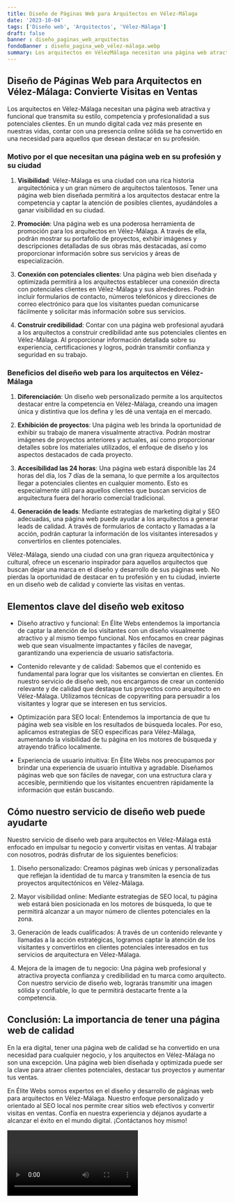 ```yaml
---
title: Diseño de Páginas Web para Arquitectos en Vélez-Málaga
date: '2023-10-04'
tags: ['Diseño web', 'Arquitectos', 'Vélez-Málaga']
draft: false
banner : diseño_paginas_web_arquitectos
fondoBanner : diseño_pagina_web_vélez-málaga.webp
summary: Los arquitectos en VélezMálaga necesitan una página web atractiva y funcional que transmita su estilo, competencia y profesionalidad a sus potenciales clientes. En un mundo digital cada vez más presente en nuestras vidas, contar con una presencia online sólida se ha convertido en una necesidad para aquellos que desean destacar en su profesión.
---
```


## Diseño de Páginas Web para Arquitectos en Vélez-Málaga: Convierte Visitas en Ventas

Los arquitectos en Vélez-Málaga necesitan una página web atractiva y funcional que transmita su estilo, competencia y profesionalidad a sus potenciales clientes. En un mundo digital cada vez más presente en nuestras vidas, contar con una presencia online sólida se ha convertido en una necesidad para aquellos que desean destacar en su profesión.

### Motivo por el que necesitan una página web en su profesión y su ciudad

1. **Visibilidad**: Vélez-Málaga es una ciudad con una rica historia arquitectónica y un gran número de arquitectos talentosos. Tener una página web bien diseñada permitirá a los arquitectos destacar entre la competencia y captar la atención de posibles clientes, ayudándoles a ganar visibilidad en su ciudad.

2. **Promoción**: Una página web es una poderosa herramienta de promoción para los arquitectos en Vélez-Málaga. A través de ella, podrán mostrar su portafolio de proyectos, exhibir imágenes y descripciones detalladas de sus obras más destacadas, así como proporcionar información sobre sus servicios y áreas de especialización.

3. **Conexión con potenciales clientes**: Una página web bien diseñada y optimizada permitirá a los arquitectos establecer una conexión directa con potenciales clientes en Vélez-Málaga y sus alrededores. Podrán incluir formularios de contacto, números telefónicos y direcciones de correo electrónico para que los visitantes puedan comunicarse fácilmente y solicitar más información sobre sus servicios.

4. **Construir credibilidad**: Contar con una página web profesional ayudará a los arquitectos a construir credibilidad ante sus potenciales clientes en Vélez-Málaga. Al proporcionar información detallada sobre su experiencia, certificaciones y logros, podrán transmitir confianza y seguridad en su trabajo.

### Beneficios del diseño web para los arquitectos en Vélez-Málaga

1. **Diferenciación**: Un diseño web personalizado permite a los arquitectos destacar entre la competencia en Vélez-Málaga, creando una imagen única y distintiva que los defina y les dé una ventaja en el mercado.

2. **Exhibición de proyectos**: Una página web les brinda la oportunidad de exhibir su trabajo de manera visualmente atractiva. Podrán mostrar imágenes de proyectos anteriores y actuales, así como proporcionar detalles sobre los materiales utilizados, el enfoque de diseño y los aspectos destacados de cada proyecto.

3. **Accesibilidad las 24 horas**: Una página web estará disponible las 24 horas del día, los 7 días de la semana, lo que permite a los arquitectos llegar a potenciales clientes en cualquier momento. Esto es especialmente útil para aquellos clientes que buscan servicios de arquitectura fuera del horario comercial tradicional.

4. **Generación de leads**: Mediante estrategias de marketing digital y SEO adecuadas, una página web puede ayudar a los arquitectos a generar leads de calidad. A través de formularios de contacto y llamadas a la acción, podrán capturar la información de los visitantes interesados y convertirlos en clientes potenciales.

Vélez-Málaga, siendo una ciudad con una gran riqueza arquitectónica y cultural, ofrece un escenario inspirador para aquellos arquitectos que buscan dejar una marca en el diseño y desarrollo de sus páginas web. No pierdas la oportunidad de destacar en tu profesión y en tu ciudad, invierte en un diseño web de calidad y convierte las visitas en ventas.

<GifSeo />

<Cta />

## Elementos clave del diseño web exitoso

- Diseño atractivo y funcional: En Élite Webs entendemos la importancia de captar la atención de los visitantes con un diseño visualmente atractivo y al mismo tiempo funcional. Nos enfocamos en crear páginas web que sean visualmente impactantes y fáciles de navegar, garantizando una experiencia de usuario satisfactoria.

- Contenido relevante y de calidad: Sabemos que el contenido es fundamental para lograr que los visitantes se conviertan en clientes. En nuestro servicio de diseño web, nos encargamos de crear un contenido relevante y de calidad que destaque tus proyectos como arquitecto en Vélez-Málaga. Utilizamos técnicas de copywriting para persuadir a los visitantes y lograr que se interesen en tus servicios.

- Optimización para SEO local: Entendemos la importancia de que tu página web sea visible en los resultados de búsqueda locales. Por eso, aplicamos estrategias de SEO específicas para Vélez-Málaga, aumentando la visibilidad de tu página en los motores de búsqueda y atrayendo tráfico localmente.

- Experiencia de usuario intuitiva: En Élite Webs nos preocupamos por brindar una experiencia de usuario intuitiva y agradable. Diseñamos páginas web que son fáciles de navegar, con una estructura clara y accesible, permitiendo que los visitantes encuentren rápidamente la información que están buscando.

## Cómo nuestro servicio de diseño web puede ayudarte

Nuestro servicio de diseño web para arquitectos en Vélez-Málaga está enfocado en impulsar tu negocio y convertir visitas en ventas. Al trabajar con nosotros, podrás disfrutar de los siguientes beneficios:

1. Diseño personalizado: Creamos páginas web únicas y personalizadas que reflejan la identidad de tu marca y transmiten la esencia de tus proyectos arquitectónicos en Vélez-Málaga.

2. Mayor visibilidad online: Mediante estrategias de SEO local, tu página web estará bien posicionada en los motores de búsqueda, lo que te permitirá alcanzar a un mayor número de clientes potenciales en la zona.

3. Generación de leads cualificados: A través de un contenido relevante y llamadas a la acción estratégicas, logramos captar la atención de los visitantes y convertirlos en clientes potenciales interesados en tus servicios de arquitectura en Vélez-Málaga.

4. Mejora de la imagen de tu negocio: Una página web profesional y atractiva proyecta confianza y credibilidad en tu marca como arquitecto. Con nuestro servicio de diseño web, lograrás transmitir una imagen sólida y confiable, lo que te permitirá destacarte frente a la competencia.

## Conclusión: La importancia de tener una página web de calidad

En la era digital, tener una página web de calidad se ha convertido en una necesidad para cualquier negocio, y los arquitectos en Vélez-Málaga no son una excepción. Una página web bien diseñada y optimizada puede ser la clave para atraer clientes potenciales, destacar tus proyectos y aumentar tus ventas.

En Élite Webs somos expertos en el diseño y desarrollo de páginas web para arquitectos en Vélez-Málaga. Nuestro enfoque personalizado y orientado al SEO local nos permite crear sitios web efectivos y convertir visitas en ventas. Confía en nuestra experiencia y déjanos ayudarte a alcanzar el éxito en el mundo digital. ¡Contáctanos hoy mismo!

<Video />

<CtaBot job='Arquitectos' city='Vélez-Málaga'/>

<Gmaps query='Vélez-Málaga+españa+maps' />